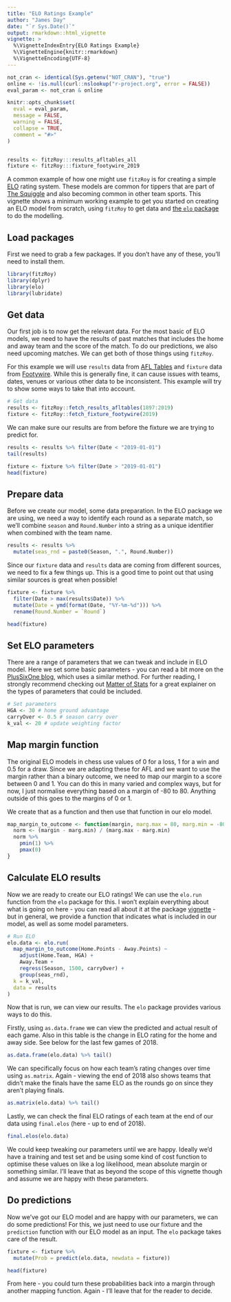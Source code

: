 ```yaml
---
title: "ELO Ratings Example"
author: "James Day"
date: "`r Sys.Date()`"
output: rmarkdown::html_vignette
vignette: >
  %\VignetteIndexEntry{ELO Ratings Example}
  %\VignetteEngine{knitr::rmarkdown}
  %\VignetteEncoding{UTF-8}
---
```


```r
not_cran <- identical(Sys.getenv("NOT_CRAN"), "true")
online <- !is.null(curl::nslookup("r-project.org", error = FALSE))
eval_param <- not_cran & online

knitr::opts_chunk$set(
  eval = eval_param,
  message = FALSE,
  warning = FALSE,
  collapse = TRUE,
  comment = "#>"
)


results <- fitzRoy:::results_afltables_all
fixture <- fitzRoy:::fixture_footywire_2019
```

A common example of how one might use `fitzRoy` is for creating a simple [ELO](https://en.wikipedia.org/wiki/Elo_rating_system) rating system. These models are common for tippers that are part of [The Squiggle](https://squiggle.com.au/) and also becoming common in other team sports. This vignette shows a minimum working example to get you started on creating an ELO model from scratch, using `fitzRoy` to get data and [the `elo` package](https://github.com/eheinzen/elo) to do the modelling.

## Load packages
First we need to grab a few packages. If you don't have any of these, you'll need to install them. 

```r
library(fitzRoy)
library(dplyr)
library(elo)
library(lubridate)
```

## Get data
Our first job is to now get the relevant data. For the most basic of ELO models, we need to have the results of past matches that includes the home and away team and the score of the match. To do our predictions, we also need upcoming matches. We can get both of those things using `fitzRoy`.

For this example we will use `results` data from [AFL Tables](https://afltables.com/afl/afl_index.html) and `fixture` data from [Footywire](https://www.footywire.com/). While this is generally fine, it can cause issues with teams, dates, venues or various other data to be inconsistent. This example will try to show some ways to take that into account. 


```r
# Get data
results <- fitzRoy::fetch_results_afltables(1897:2019)
fixture <- fitzRoy::fetch_fixture_footywire(2019)
```

We can make sure our results are from before the fixture we are trying to predict for. 

```r
results <- results %>% filter(Date < "2019-01-01")
tail(results)
```


```r
fixture <- fixture %>% filter(Date > "2019-01-01")
head(fixture)
```

## Prepare data
Before we create our model, some data preparation. In the ELO package we are using, we need a way to identify each round as a separate match, so we'll combine `season` and `Round.Number` into a string as a unique identifier when combined with the team name.  


```r
results <- results %>%
  mutate(seas_rnd = paste0(Season, ".", Round.Number))
```

Since our `fixture` data and `results` data are coming from different sources, we need to fix a few things up. This is a good time to point out that using similar sources is great when possible! 

```r
fixture <- fixture %>%
  filter(Date > max(results$Date)) %>%
  mutate(Date = ymd(format(Date, "%Y-%m-%d"))) %>%
  rename(Round.Number = `Round`)

head(fixture)
```

## Set ELO parameters
There are a range of parameters that we can tweak and include in ELO model. Here we set some basic parameters - you can read a bit more on the [PlusSixOne blog](https://www.plussixoneblog.com/), which uses a similar method. For further reading, I strongly recommend checking out [Matter of Stats](http://www.matterofstats.com/mafl-stats-journal/2013/10/13/building-your-own-team-rating-system.html) for a great explainer on the types of parameters that could be included. 


```r
# Set parameters
HGA <- 30 # home ground advantage
carryOver <- 0.5 # season carry over
k_val <- 20 # update weighting factor
```

## Map margin function
The original ELO models in chess use values of 0 for a loss, 1 for a win and 0.5 for a draw. Since we are adapting these for AFL and we want to use the margin rather than a binary outcome, we need to map our margin to a score between 0 and 1. You can do this in many varied and complex ways, but for now, I just normalise everything based on a margin of -80 to 80. Anything outside of this goes to the margins of 0 or 1.

We create that as a function and then use that function in our elo model. 

```r
map_margin_to_outcome <- function(margin, marg.max = 80, marg.min = -80) {
  norm <- (margin - marg.min) / (marg.max - marg.min)
  norm %>%
    pmin(1) %>%
    pmax(0)
}
```

## Calculate ELO results
Now we are ready to create our ELO ratings! We can use the `elo.run` function from the `elo` package for this. I won't explain everything about what is going on here -  you can read all about it at the package [vignette](https://CRAN.R-project.org/package=elo) - but in general, we provide a function that indicates what is included in our model, as well as some model parameters. 

```r
# Run ELO
elo.data <- elo.run(
  map_margin_to_outcome(Home.Points - Away.Points) ~
    adjust(Home.Team, HGA) +
    Away.Team +
    regress(Season, 1500, carryOver) +
    group(seas_rnd),
  k = k_val,
  data = results
)
```

Now that is run, we can view our results. The `elo` package provides various ways to do this.

Firstly, using `as.data.frame` we can view the predicted and actual result of each game. Also in this table is the change in ELO rating for the home and away side. See below for the last few games of 2018.
```r
as.data.frame(elo.data) %>% tail()
```

We can specifically focus on how each team's rating changes over time using `as.matrix`. Again - viewing the end of 2018 also shows teams that didn't make the finals have the same ELO as the rounds go on since they aren't playing finals. 

```r
as.matrix(elo.data) %>% tail()
```

Lastly, we can check the final ELO ratings of each team at the end of our data using `final.elos` (here - up to end of 2018). 

```r
final.elos(elo.data)
```

We could keep tweaking our parameters until we are happy. Ideally we'd have a training and test set and be using some kind of cost function to optimise these values on like a log likelihood, mean absolute margin or something similar. I'll leave that as beyond the scope of this vignette though and assume we are happy with these parameters.

## Do predictions
Now we've got our ELO model and are happy with our parameters, we can do some predictions! For this, we just need to use our fixture and the `prediction` function with our ELO model as an input. The `elo` package takes care of the result. 

```r
fixture <- fixture %>%
  mutate(Prob = predict(elo.data, newdata = fixture))

head(fixture)
```

From here - you could turn these probabilities back into a margin through another mapping function. Again - I'll leave that for the reader to decide. 
